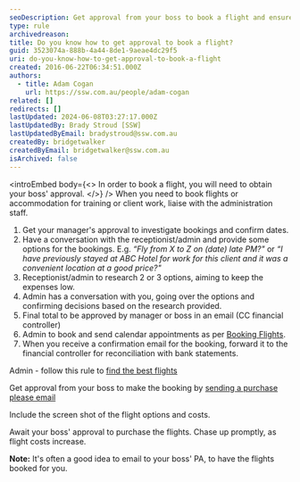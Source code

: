 ```yaml
---
seoDescription: Get approval from your boss to book a flight and ensure prompt booking to avoid increased costs.
type: rule
archivedreason:
title: Do you know how to get approval to book a flight?
guid: 3523074a-888b-4a44-8de1-9aeae4dc29f5
uri: do-you-know-how-to-get-approval-to-book-a-flight
created: 2016-06-22T06:34:51.000Z
authors:
  - title: Adam Cogan
    url: https://ssw.com.au/people/adam-cogan
related: []
redirects: []
lastUpdated: 2024-06-08T03:27:17.000Z
lastUpdatedBy: Brady Stroud [SSW]
lastUpdatedByEmail: bradystroud@ssw.com.au
createdBy: bridgetwalker
createdByEmail: bridgetwalker@ssw.com.au
isArchived: false
---
```


<introEmbed
  body={<>
In order to book a flight, you will need to obtain your boss' approval.
  </>}
/>
When you need to book flights or accommodation for training or client work, liaise with the administration staff.

1. Get your manager's approval to investigate bookings and confirm dates.
2. Have a conversation with the receptionist/admin and provide some options for the bookings.
   E.g. _“Fly from X to Z on (date) late PM?"_ or _“I have previously stayed at ABC Hotel for work for this client and it was a convenient location at a good price?"_
3. Receptionist/admin to research 2 or 3 options, aiming to keep the expenses low.
4. Admin has a conversation with you, going over the options and confirming decisions based on the research provided.
5. Final total to be approved by manager or boss in an email (CC financial controller)
6. Admin to book and send calendar appointments as per [Booking Flights](https://my.sugarlearning.com/SSW/items/9458/booking-flights).
7. When you receive a confirmation email for the booking, forward it to the financial controller for reconciliation with bank statements.

Admin - follow this rule to [find the best flights](/do-you-know-how-to-book-better-flights)

Get approval from your boss to make the booking by [sending a purchase please email](/do-you-know-how-to-get-approval-for-a-purchase)

Include the screen shot of the flight options and costs.

Await your boss' approval to purchase the flights. Chase up promptly, as flight costs increase.

**Note:** It's often a good idea to email to your boss' PA, to have the flights booked for you.
